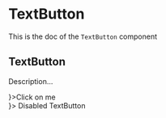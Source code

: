 <!--- TextButton.stories.mdx --->


<Meta
  title="TextButton"
  component={TextButton}
/>

# TextButton

This is the doc of the `TextButton` component

## TextButton

Description...

<Canvas>
  <Story name="base">
    <div>
      <TextButton rightIcon={<NextIcon />}>Click on me</TextButton>
    </div>
    <div>
      <TextButton disabled leftIcon={<BackIcon />}>
        Disabled TextButton
      </TextButton>
    </div>
  </Story>
</Canvas>
